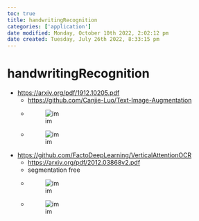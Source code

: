 ```yaml
---
toc: true
title: handwritingRecognition
categories: ['application']
date modified: Monday, October 10th 2022, 2:02:12 pm
date created: Tuesday, July 26th 2022, 8:33:15 pm
---
```


# handwritingRecognition
- <https://arxiv.org/pdf/1912.10205.pdf>
	- <https://github.com/Canjie-Luo/Text-Image-Augmentation>
	- ![im](images/Pasted%20image%2020220510124223.png)
	- ![im](images/Pasted%20image%2020220510124259.png)
- <https://github.com/FactoDeepLearning/VerticalAttentionOCR>
	- <https://arxiv.org/pdf/2012.03868v2.pdf>
	- segmentation free
	- ![im](images/Pasted%20image%2020220510125142.png)
	- ![im](images/Pasted%20image%2020220510125154.png)



